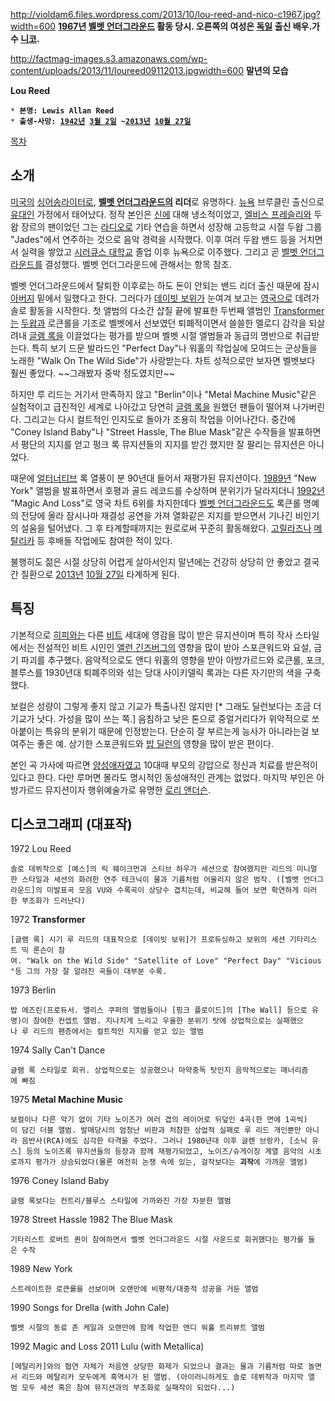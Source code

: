 http://violdam6.files.wordpress.com/2013/10/lou-reed-and-nico-c1967.jpg?width=600
'''[[1967년]] [[벨벳 언더그라운드]] 활동 당시. 오른쪽의 여성은 [[독일]] 출신 배우.가수 [[니코]].'''

http://factmag-images.s3.amazonaws.com/wp-content/uploads/2013/11/loureed09112013.jpgwidth=600
'''말년의 모습'''

'''Lou Reed'''

 * '''본명: Lewis Allan Reed'''
 * '''출생-사망: [[1942년]] [[3월 2일]] ~[[2013년]] [[10월 27일]]'''

[[목차]]

== 소개 ==

[[미국]]의 [[싱어송라이터]]로, '''[[벨벳 언더그라운드]]의 리더'''로 유명하다. [[뉴욕]] 브루클린 출신으로 [[유대인]] 가정에서 태어났다. 정작 본인은 [[신]]에 대해 냉소적이었고, [[엘비스 프레슬리]]와 두왑 장르의 팬이었던 그는 [[라디오]]로 기타 연습을 하면서 성장해 고등학교 시절 두왑 그룹 "Jades"에서 연주하는 것으로 음악 경력을 시작했다. 이후 여러 두왑 밴드 등을 거치면서 실력을 쌓았고 [[시러큐스 대학교]] 졸업 이후 뉴욕으로 이주했다. 그리고 곧 [[벨벳 언더그라운드]]를 결성했다. 벨벳 언더그라운드에 관해서는 항목 참조.

벨벳 언더그라운드에서 탈퇴한 이후로는 하도 돈이 안되는 밴드 리더 출신 때문에 잠시 [[아버지]] 밑에서 일했다고 한다. 그러다가 [[데이빗 보위]]가 눈여겨 보고는 [[영국]]으로 데려가 솔로 활동을 시작한다. 첫 앨범의 다소간 삽질 끝에 발표한 두번째 앨범인 [[Transformer]]는 [[두왑]]과 로큰롤을 기조로 벨벳에서 선보였던 퇴폐적이면서 쓸쓸한 멜로디 감각을 되살려내 [[글램 록]]을 이끌었다는 평가를 받으며 벨벳 시절 앨범들과 동급의 명반으로 취급받는다. 특히 보기 드문 발라드인 "Perfect Day"나 워홀의 작업실에 모여드는 군상들을 노래한 "Walk On The Wild Side"가 사랑받는다. 차트 성적으로만 보자면 벨벳보다 훨씬 좋았다. ~~그래봤자 중박 정도였지만~~

하지만 루 리드는 거기서 만족하지 않고 "Berlin"이나 "Metal Machine Music"같은 실험적이고 급진적인 세계로 나아갔고 당연히 [[글램 록]]을 원했던 팬들이 떨어져 나가버린다. 그리고는 다시 컬트적인 인지도로 돌아가 조용히 작업을 이어나간다. 중간에 "Coney Island Baby"나 "Street Hassle, The Blue Mask"같은 수작들을 발표하면서 평단의 지지를 얻고 펑크 록 뮤지션들의 지지를 받긴 했지만 잘 팔리는 뮤지션은 아니었다.

때문에 [[얼터너티브]] 록 열풍이 분 90년대 들어서 재평가된 뮤지션이다. [[1989년]] "New York" 앨범을 발표하면서 호평과 골드 레코드를 수상하며 분위기가 달라지더니 [[1992년]] "Magic And Loss"로 영국 차트 6위를 차지한데다 [[벨벳 언더그라운드]]도 록큰롤 명예의 전당에 올라 잠시나마 재결성 공연을 가져 열화같은 지지를 받으면서 기나긴 비인기의 설움을 털어냈다. 그 후 타계할때까지는 원로로써 꾸준히 활동해왔다. [[고릴라즈]]나 [[메탈리카]] 등 후배들 작업에도 참여한 적이 있다.

불행히도 젊은 시절 상당히 어렵게 살아서인지 말년에는 건강히 상당히 안 좋았고 결국 간 질환으로 [[2013년]] [[10월 27일]] 타계하게 된다.

== 특징 ==

기본적으로 [[히피]]와는 다른 [[비트]] 세대에 영감을 많이 받은 뮤지션이며 특히 작사 스타일에서는 전설적인 비트 시인인 [[앨런 긴즈버그]]의 영향을 많이 받아 스포큰워드와 요설, 금기 파괴를 추구했다. 음악적으로도 앤디 워홀의 영향을 받아 아방가르드와 로큰롤, 포크, 블루스를 1930년대 퇴폐주의와 섞는 당대 사이키델릭 록과는 다른 자기만의 색을 구축했다.

보컬은 성량이 그렇게 좋지 않고 기교가 특출나진 않지만 [* 그래도 딜런보다는 조금 더 기교가 낫다. 가성을 많이 쓰는 쪽.] 음침하고 낮은 톤으로 중얼거리다가 위악적으로 쏘아붙이는 특유의 분위기 때문에 인정받는다. 단순히 잘 부르는게 능사가 아니라는걸 보여주는 좋은 예. 상기한 스포큰워드와 [[밥 딜런]]의 영향을 많이 받은 편이다.

본인 곡 가사에 따르면 [[양성애자]]였고 10대때 부모의 강압으로 정신과 치료를 받은적이 있다고 한다. 다만 루머면 몰라도 명시적인 동성애적인 관계는 없었다. 마지막 부인은 아방가르드 뮤지션이자 행위예술가로 유명한 [[로리 앤더슨]].

== 디스코그래피 (대표작) ==
1972  Lou Reed
 솔로 데뷔작으로 [예스]의 릭 웨이크먼과 스티브 하우가 세션으로 참여했지만 리드의 미니멀한 스타일과 세션의 화려한 연주 테크닉이 물과 기름처럼 어울리지 않은 범작. ([벨벳 언더그라운드]의 미발표곡 모음 VU와 수록곡이 상당수 겹치는데, 비교해 들어 보면 확연하게 이러한 부조화가 드러난다)
1972  '''Transformer'''
 [글램 록] 시기 루 리드의 대표작으로 [데이빗 보위]가 프로듀싱하고 보위의 세션 기타리스트 믹 론슨이 참여. "Walk on the Wild Side" "Satellite of Love" "Perfect Day" "Vicious"등 그의 가장 잘 알려진 곡들이 대부분 수록.
1973  Berlin  
 밥 에즈린(프로듀서. 앨리스 쿠퍼의 앨범들이나 [핑크 플로이드]의 [The Wall] 등으로 유명)이 참여한 컨셉트 앨범. 지나치게 느리고 우울한 분위기 탓에 상업적으로는 실패했으나 루 리드의 팬층에서는 컬트적인 지지를 얻고 있는 앨범
1974  Sally Can't Dance 
 글램 록 스타일로 회귀. 상업적으로는 성공했으나 마약중독 탓인지 음악적으로는 매너리즘에 빠짐
1975  '''Metal Machine Music'''
 보컬이나 다른 악기 없이 기타 노이즈가 여러 겹의 레이어로 뒤덮인 4곡(한 면에 1곡씩)이 담긴 더블 앨범. 발매당시의 엄청난 비판과 처참한 상업적 실패로 루 리드 개인뿐만 아니라 음반사(RCA)에도 심각한 타격을 주었다. 그러나 1980년대 이후 글렌 브랑카, [소닉 유스] 등의 노이즈록 뮤지션들의 등장과 함께 재평가되었고, 노이즈/슈게이징 계열 음악의 시초로까지 평가가 상승되었다(물론 여전히 논쟁 속에 있는, 걸작보다는 '''괴작'''에 가까운 앨범)
1976  Coney Island Baby
 글램 록보다는 컨트리/블루스 스타일에 가까와진 가장 차분한 앨범
1978  Street Hassle
1982  The Blue Mask
 기타리스트 로버트 퀸이 참여하면서 벨벳 언더그라운드 시절 사운드로 회귀했다는 평가를 들은 수작
1989  New York
 스트레이트한 로큰롤을 선보이며 오랜만에 비평적/대중적 성공을 거둔 앨범
1990  Songs for Drella (with John Cale)
 벨벳 시절의 동료 존 케일과 오랜만에 함께 작업한 앤디 워홀 트리뷰트 앨범
1992  Magic and Loss
2011  Lulu (with Metallica)
 [메탈리카]와의 협연 자체가 처음엔 상당한 화제가 되었으나 결과는 물과 기름처럼 따로 놀면서 리드와 메탈리카 모두에게 흑역사가 된 앨범. (아이러니하게도 솔로 데뷔작과 마지막 앨범 모두 세션 혹은 참여 뮤지션과의 부조화로 실패작이 되었다...)
